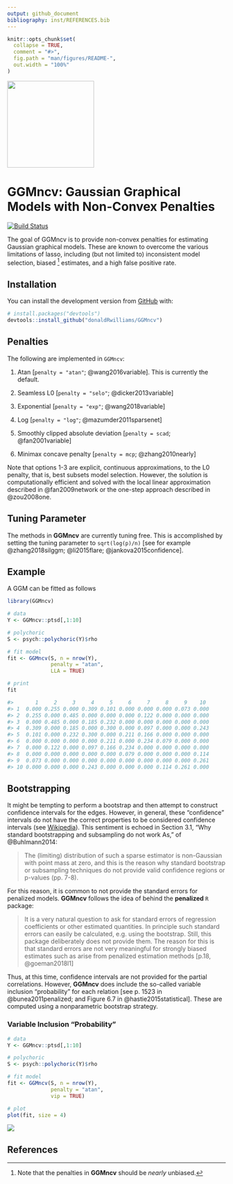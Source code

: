 ```yaml
---
output: github_document
bibliography: inst/REFERENCES.bib
---
```


<!-- README.md is generated from README.Rmd. Please edit that file -->

```r
knitr::opts_chunk$set(
  collapse = TRUE,
  comment = "#>",
  fig.path = "man/figures/README-",
  out.width = "100%"
)
```

<img src="man/figures/hex.png" width = 200 />

# GGMncv: Gaussian Graphical Models with Non-Convex Penalties

[![Build Status](https://travis-ci.org/donaldRwilliams/GGMncv.svg?branch=master)](https://travis-ci.org/donaldRwilliams/GGMncv)

The goal of GGMncv is to provide non-convex penalties for estimating Gaussian graphical models. These are known to overcome the various limitations of lasso, including (but not limited to) inconsistent model selection, biased ^[Note that the penalties in **GGMncv** should be *nearly* unbiased.] estimates, and a high false positive rate.

## Installation

You can install the development version from [GitHub](https://github.com/) with:

<!-- released version of GGMncv from -->
<!-- [CRAN](https://CRAN.R-project.org) with: -->

<!-- ``` r -->
<!-- install.packages("GGMncv") -->
<!-- ``` -->

``` r
# install.packages("devtools")
devtools::install_github("donaldRwilliams/GGMncv")
```


## Penalties
The following are implemented in `GGMncv`:

1. Atan [`penalty = "atan"`; @wang2016variable]. This is currently the default.

2. Seamless L0  [`penalty = "selo"`; @dicker2013variable]

3. Exponential [`penalty = "exp"`; @wang2018variable]

4. Log [`penalty = "log"`; @mazumder2011sparsenet]

4. Smoothly clipped absolute deviation [`penalty = scad`; @fan2001variable]

5. Minimax concave penalty [`penalty = mcp`; @zhang2010nearly]

Note that options 1-3 are explicit, continuous approximations, to the L0 penalty, that is, best subsets model selection. However, the solution is computationally efficient and solved with the local linear approximation described in @fan2009network or the one-step approach described in @zou2008one.

## Tuning Parameter
The methods in **GGMncv** are currently tuning free. This is accomplished by setting the tuning parameter to `sqrt(log(p)/n)` [see for example @zhang2018silggm; @li2015flare; @jankova2015confidence].


## Example
A GGM can be fitted as follows

```r
library(GGMncv)

# data
Y <- GGMncv::ptsd[,1:10]

# polychoric
S <- psych::polychoric(Y)$rho

# fit model
fit <- GGMncv(S, n = nrow(Y), 
              penalty = "atan", 
              LLA = TRUE)

# print
fit

#>       1     2     3     4     5     6     7     8     9    10
#> 1  0.000 0.255 0.000 0.309 0.101 0.000 0.000 0.000 0.073 0.000
#> 2  0.255 0.000 0.485 0.000 0.000 0.000 0.122 0.000 0.000 0.000
#> 3  0.000 0.485 0.000 0.185 0.232 0.000 0.000 0.000 0.000 0.000
#> 4  0.309 0.000 0.185 0.000 0.300 0.000 0.097 0.000 0.000 0.243
#> 5  0.101 0.000 0.232 0.300 0.000 0.211 0.166 0.000 0.000 0.000
#> 6  0.000 0.000 0.000 0.000 0.211 0.000 0.234 0.079 0.000 0.000
#> 7  0.000 0.122 0.000 0.097 0.166 0.234 0.000 0.000 0.000 0.000
#> 8  0.000 0.000 0.000 0.000 0.000 0.079 0.000 0.000 0.000 0.114
#> 9  0.073 0.000 0.000 0.000 0.000 0.000 0.000 0.000 0.000 0.261
#> 10 0.000 0.000 0.000 0.243 0.000 0.000 0.000 0.114 0.261 0.000
```


## Bootstrapping
It might be tempting to perform a bootstrap and then attempt to construct confidence intervals for the edges. However, in general, these "confidence" intervals do not have the correct properties to be considered confidence intervals (see  [Wikipedia](https://en.wikipedia.org/wiki/Confidence_interval)). This 
sentiment is echoed in Section 3.1, "Why standard bootstrapping and subsampling do not work As," of 
@Buhlmann2014:

> The (limiting) distribution of such a sparse estimator is non-Gaussian with 
> point mass at zero, and this is the reason why standard bootstrap or subsampling 
> techniques do not provide valid confidence regions or p-values (pp. 7-8).


For this reason, it is common to not provide the standard errors for penalized models. **GGMncv** follows the idea of behind the **penalized** `R` package:


>It is a very natural question to ask for standard errors of regression coefficients
>or other estimated quantities. In principle such standard errors can easily be
>calculated, e.g. using the bootstrap. Still, this package deliberately does not provide them. The reason for this is that standard errors are not very meaningful for strongly biased estimates
such as arise from penalized estimation methods [p.18, @goeman2018l1]

Thus, at this time, confidence intervals are not provided for the partial correlations. However, **GGMncv** 
does include the so-called variable inclusion "probability" for each relation [see p. 1523 in @bunea2011penalized; 
and Figure 6.7 in @hastie2015statistical]. These are computed using a nonparametric bootstrap strategy.

### Variable Inclusion "Probability"

```r
# data
Y <- GGMncv::ptsd[,1:10]

# polychoric
S <- psych::polychoric(Y)$rho

# fit model
fit <- GGMncv(S, n = nrow(Y), 
              penalty = "atan", 
              vip = TRUE)

# plot
plot(fit, size = 4)
```
![](man/figures/vip.png)

## References
